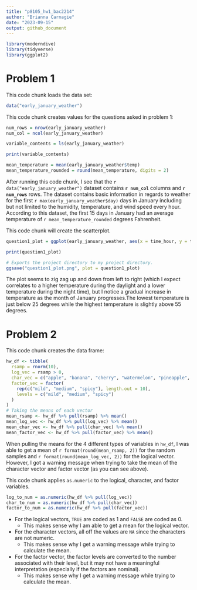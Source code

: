```yaml
---
title: "p8105_hw1_bac2214"
author: "Brianna Carnagie"
date: "2023-09-15"
output: github_document
---
```


```r
library(moderndive)
library(tidyverse)
library(ggplot2)
```

# Problem 1 
This code chunk loads the data set:

```r
data("early_january_weather")
```

This code chunk creates values for the questions asked in problem 1: 
```r
num_rows = nrow(early_january_weather)
num_col = ncol(early_january_weather)

variable_contents = ls(early_january_weather)

print(variable_contents)

mean_temperature = mean(early_january_weather$temp)
mean_temperature_rounded = round(mean_temperature, digits = 2)
```

After running this code chunk, I see that the `r data("early_january_weather")` dataset contains **`r num_col`** columns and **`r num_rows`** rows. The dataset contains basic information in regards to weather for the first `r max(early_january_weather$day)` days in January including but not limited to the humidity, temperature, and wind speed every hour. According to this dataset, the first 15 days in January had an average temperature of `r mean_temperature_rounded` degrees Fahrenheit.


This code chunk will create the scatterplot.
```r
question1_plot = ggplot(early_january_weather, aes(x = time_hour, y = temp, color = humid)) + geom_point()

print(question1_plot)

# Exports the project directory to my project directory.
ggsave("question1_plot.png", plot = question1_plot)
```

The plot seems to zig zag up and down from left to right (which I expect correlates to a higher temperature during the daylight and a lower temperature during the night time), but I notice a gradual increase in temperature as the month of January progresses.The lowest temperature is just below 25 degrees while the highest temperature is slightly above 55 degrees.


# Problem 2
This code chunk creates the data frame: 
```r

hw_df <- tibble(
  rsamp = rnorm(10),
  log_vec = rsamp > 0,
  char_vec = c("apple", "banana", "cherry", "watermelon", "pineapple", "grape", "kiwi", "blueberry", "mango", "orange"),
  factor_vec = factor(
    rep(c("mild", "medium", "spicy"), length.out = 10),
    levels = c("mild", "medium", "spicy")
  )
)
# Taking the means of each vector
mean_rsamp <- hw_df %>% pull(rsamp) %>% mean()
mean_log_vec <- hw_df %>% pull(log_vec) %>% mean()
mean_char_vec <- hw_df %>% pull(char_vec) %>% mean()
mean_factor_vec <- hw_df %>% pull(factor_vec) %>% mean()

```

When pulling the means for the 4 different types of variables in `hw_df`, I was able to get a mean of `r format(round(mean_rsamp, 2))` for the random samples and `r format(round(mean_log_vec, 2))` for the logical vector. However, I got a warning message when trying to take the mean of the character vector and factor vector (as you can see above).\

This code chunk applies `as.numeric` to the logical, character, and factor variables. 
```r
log_to_num = as.numeric(hw_df %>% pull(log_vec))
char_to_num = as.numeric(hw_df %>% pull(char_vec))
factor_to_num = as.numeric(hw_df %>% pull(factor_vec))
```

* For the logical vectors, `TRUE` are coded as 1 and `FALSE` are coded as 0. 
  * This makes sense why I am able to get a mean for the logical vector. 
* For the character vectors, all off the values are `NA` since the characters are not numeric. 
  * This makes sense why I get a warning message while trying to calculate the mean.
* For the factor vector, the factor levels are converted to the number associated with their level, but it may not have a meaningful interpretation (especially if the factors are nominal).
  * This makes sense why I get a warning message while trying to calculate the mean.
